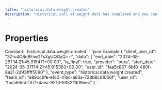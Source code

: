 ```yaml
---
title: "historical.data.weight.created"
description: "Historical pull of weight data has completed and you can now pull data for this resource."
---
```

# Properties
<ResponseField name="event_type" type="const string" required="true">
Constant: `historical.data.weight.created`
</ResponseField>
<ResponseField name="team_id" type="string" required="true">
</ResponseField>
<ResponseField name="user_id" type="string" required="true">
</ResponseField>
<ResponseField name="client_user_id" type="string" required="true">
</ResponseField>
<ResponseField name="data" type="HistoricalDataCreated" required="true">
<Expandable title="HistoricalDataCreated" defaultOpen="true">
<ResponseField name="user_id" type="string" required="true">
</ResponseField>
<ResponseField name="start_date" type="string" required="true">
</ResponseField>
<ResponseField name="end_date" type="string" required="true">
</ResponseField>
<ResponseField name="is_final" type="boolean" required="true">
</ResponseField>
<ResponseField name="provider" type="string" required="true">
</ResponseField>
</Expandable>
</ResponseField>
<ResponseExample>
```json Example
{
  "client_user_id": "3Zru4O8cBEiwGTsXgUQGaQ==",
  "data": {
    "end_date": "2024-08-29T14:21:45.915471+00:00",
    "is_final": true,
    "provider": "oura",
    "start_date": "2024-05-31T14:21:45.915393+00:00",
    "user_id": "faa5c807-6bf8-480f-8a21-2d93ffff5090"
  },
  "event_type": "historical.data.weight.created",
  "team_id": "e89cc9fe-e1c0-41bc-a83a-728b8cb1056f",
  "user_id": "fac593ed-f371-4aea-9210-9332f1b19bec"
}
```
</ResponseExample>
